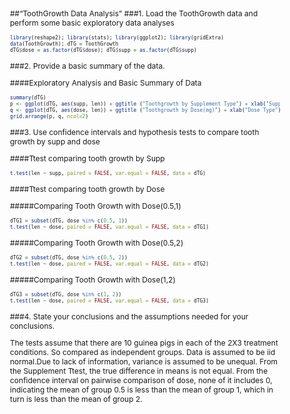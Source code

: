 <style type="text/css">
body, td {
   font-size: 12px;
}
code.r{
  font-size: 8px;
}
pre {
  font-size: 8px;  
}
pre code {
  font-size: 8px;
}
code {
  font-size: 8px;
}
</style>

##"ToothGrowth Data Analysis"
###1. Load the ToothGrowth data and perform some basic exploratory data analyses
```r
library(reshape2); library(stats); library(ggplot2); library(gridExtra)
data(ToothGrowth); dTG = ToothGrowth
dTG$dose = as.factor(dTG$dose); dTG$supp = as.factor(dTG$supp)
```

###2. Provide a basic summary of the data.

####Exploratory Analysis and Basic Summary of Data
```r
summary(dTG)
p <- ggplot(dTG, aes(supp, len)) + ggtitle ("Toothgrowth by Supplement Type") + xlab("Supplement Type") + ylab("Tooth length") + geom_boxplot()
q <- ggplot(dTG, aes(dose, len)) + ggtitle ("Toothgrowth by Dose(mg)") + xlab("Dose Type") + ylab("Tooth length") + geom_boxplot()
grid.arrange(p, q, ncol=2)
```

###3. Use confidence intervals and hypothesis tests to compare tooth growth by supp and dose

####Ttest comparing tooth growth by Supp
```r
t.test(len ~ supp, paired = FALSE, var.equal = FALSE, data = dTG)
```

####Ttest comparing tooth growth by Dose

#####Comparing Tooth Growth with Dose(0.5,1)
```r
dTG1 = subset(dTG, dose %in% c(0.5, 1))
t.test(len ~ dose, paired = FALSE, var.equal = FALSE, data = dTG1)
```

#####Comparing Tooth Growth with Dose(0.5,2)
```r
dTG2 = subset(dTG, dose %in% c(0.5, 2))
t.test(len ~ dose, paired = FALSE, var.equal = FALSE, data = dTG2)
```

#####Comparing Tooth Growth with Dose(1,2)
```r
dTG3 = subset(dTG, dose %in% c(1, 2))
t.test(len ~ dose, paired = FALSE, var.equal = FALSE, data = dTG3)
```
###4. State your conclusions and the assumptions needed for your conclusions.

The tests assume that there are 10 guinea pigs in each of the 2X3 treatment conditions. So compared as independent groups. Data is assumed to be iid normal.Due to lack of information, variance is assumed to be unequal. From the Supplement Ttest, the true difference in means is not equal. From the confidence interval on pairwise comparison of dose, none of it includes 0, indicating the mean of group 0.5 is less than the mean of group 1, which in turn is less than the mean of group 2.
